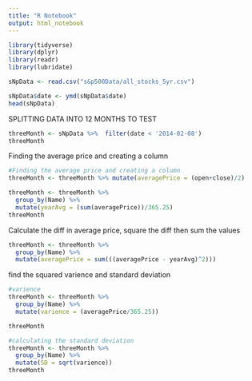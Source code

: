 ```yaml
---
title: "R Notebook"
output: html_notebook
---
```


```r
library(tidyverse)
library(dplyr)
library(readr)
library(lubridate)

```


```r
sNpData <- read.csv("s&p500Data/all_stocks_5yr.csv")
```

```r

sNpData$date <- ymd(sNpData$date)
head(sNpData)
```

SPLITTING DATA INTO 12 MONTHS TO TEST 
```r

threeMonth <- sNpData %>%  filter(date < '2014-02-08') 
threeMonth
```
Finding the average price and creating a column
```r
#Finding the average price and creating a column
threeMonth <- threeMonth %>% mutate(averagePrice = (open+close)/2)

threeMonth <- threeMonth %>% 
  group_by(Name) %>% 
  mutate(yearAvg = (sum(averagePrice))/365.25)
threeMonth

```

Calculate the diff in average price, square the diff then sum the values
```r
threeMonth <- threeMonth %>% 
  group_by(Name) %>% 
  mutate(averagePrice = sum(((averagePrice - yearAvg)^2)))
```
find the squared varience and standard deviation

```r
#varience 
threeMonth <- threeMonth %>% 
  group_by(Name) %>% 
  mutate(varience = (averagePrice/365.25))

threeMonth

#calculating the standard deviation
threeMonth <- threeMonth %>% 
  group_by(Name) %>% 
  mutate(SD = sqrt(varience))
threeMonth
```
